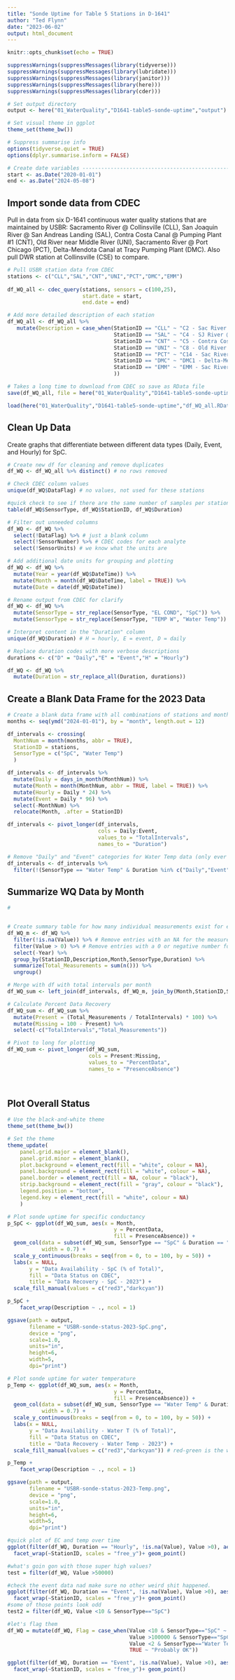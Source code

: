 ```yaml
---
title: "Sonde Uptime for Table 5 Stations in D-1641"
author: "Ted Flynn"
date: "2023-06-02"
output: html_document
---
```


```r
knitr::opts_chunk$set(echo = TRUE)

suppressWarnings(suppressMessages(library(tidyverse)))
suppressWarnings(suppressMessages(library(lubridate)))
suppressWarnings(suppressMessages(library(janitor)))
suppressWarnings(suppressMessages(library(here)))
suppressWarnings(suppressMessages(library(cder)))

# Set output directory 
output <- here("01_WaterQuality","D1641-table5-sonde-uptime","output")

# Set visual theme in ggplot
theme_set(theme_bw())

# Suppress summarise info
options(tidyverse.quiet = TRUE)
options(dplyr.summarise.inform = FALSE)

# Create date variables --------------------------------------------------------
start <- as.Date("2020-01-01")
end <- as.Date("2024-05-08")

```

## Import sonde data from CDEC
Pull in data from six D-1641 continuous water quality stations that are maintained by USBR: Sacramento River @ Collinsville (CLL), San Joaquin River @ San Andreas Landing (SAL), Contra Costa Canal @ Pumping Plant #1 (CNT), Old River near Middle River (UNI), Sacramento River @ Port Chicago (PCT), Delta-Mendota Canal at Tracy Pumping Plant (DMC). Also pull DWR station at Collinsville (CSE) to compare.

```r
# Pull USBR station data from CDEC
stations <- c("CLL","SAL","CNT","UNI","PCT","DMC","EMM")
 
df_WQ_all <- cdec_query(stations, sensors = c(100,25),
                        start.date = start,
                        end.date = end)

# Add more detailed description of each station
df_WQ_all <- df_WQ_all %>% 
   mutate(Description = case_when(StationID == "CLL" ~ "C2 - Sac River @ Collinsville",
                                  StationID == "SAL" ~ "C4 - SJ River @ San Andreas Landing",
                                  StationID == "CNT" ~ "C5 - Contra Costa Canal @ Pumping Plant 1",
                                  StationID == "UNI" ~ "C8 - Old River near Middle River",
                                  StationID == "PCT" ~ "C14 - Sac River @ Port Chicago",
                                  StationID == "DMC" ~ "DMC1 - Delta-Mendota Canal @ Tracy Pumping Plant",
                                  StationID == "EMM" ~ "EMM - Sac River @ Emmaton"
                                  ))

# Takes a long time to download from CDEC so save as RData file
save(df_WQ_all, file = here("01_WaterQuality","D1641-table5-sonde-uptime","df_WQ_all.RData"))

load(here("01_WaterQuality","D1641-table5-sonde-uptime","df_WQ_all.RData"))

```

## Clean Up Data
Create graphs that differentiate between different data types (Daily, Event, and Hourly) for SpC. 
```r
# Create new df for cleaning and remove duplicates
df_WQ <- df_WQ_all %>% distinct() # no rows removed

# Check CDEC column values
unique(df_WQ$DataFlag) # no values, not used for these stations

#quick check to see if there are the same number of samples per station per duration
table(df_WQ$SensorType, df_WQ$StationID, df_WQ$Duration)

# Filter out unneeded columns
df_WQ <- df_WQ %>% 
  select(!DataFlag) %>% # just a blank column
  select(!SensorNumber) %>% # CDEC codes for each analyte
  select(!SensorUnits) # we know what the units are

# Add additional date units for grouping and plotting
df_WQ <- df_WQ %>%
  mutate(Year = year(df_WQ$DateTime)) %>%
  mutate(Month = month(df_WQ$DateTime, label = TRUE)) %>%
  mutate(Date = date(df_WQ$DateTime))

# Rename output from CDEC for clarify
df_WQ <- df_WQ %>% 
  mutate(SensorType = str_replace(SensorType, "EL COND", "SpC")) %>% 
  mutate(SensorType = str_replace(SensorType, "TEMP W", "Water Temp"))

# Interpret content in the "Duration" column
unique(df_WQ$Duration) # H = hourly, E = event, D = daily

# Replace duration codes with more verbose descriptions
durations <- c("D" = "Daily","E" = "Event","H" = "Hourly")

df_WQ <- df_WQ %>% 
  mutate(Duration = str_replace_all(Duration, durations))

```

## Create a Blank Data Frame for the 2023 Data
```r
# Create a blank data frame with all combinations of stations and months for 2023
months <- seq(ymd("2024-01-01"), by = "month", length.out = 12)

df_intervals <- crossing(
  MonthNum = month(months, abbr = TRUE),
  StationID = stations,
  SensorType = c("SpC", "Water Temp")
  )

df_intervals <- df_intervals %>% 
  mutate(Daily = days_in_month(MonthNum)) %>% 
  mutate(Month = month(MonthNum, abbr = TRUE, label = TRUE)) %>% 
  mutate(Hourly = Daily * 24) %>% 
  mutate(Event = Daily * 96) %>% 
  select(-MonthNum) %>% 
  relocate(Month, .after = StationID)

df_intervals <- pivot_longer(df_intervals, 
                             cols = Daily:Event, 
                             values_to = "TotalIntervals",
                             names_to = "Duration")

# Remove "Daily" and "Event" categories for Water Temp data (only ever Hourly)
df_intervals <- df_intervals %>% 
  filter(!(SensorType == "Water Temp" & Duration %in% c("Daily","Event")))


```

## Summarize WQ Data by Month
```r
# 


# Create summary table for how many individual measurements exist for each station
df_WQ_m <- df_WQ %>% 
  filter(!is.na(Value)) %>% # Remove entries with an NA for the measured parameter
  filter(Value > 0) %>% # Remove entries with a 0 or negative number for the measured parameter
  select(-Year) %>% 
  group_by(StationID,Description,Month,SensorType,Duration) %>% 
  summarize(Total_Measurements = sum(n())) %>% 
  ungroup()

# Merge with df with total intervals per month
df_WQ_sum <- left_join(df_intervals, df_WQ_m, join_by(Month,StationID,SensorType,Duration))

# Calculate Percent Data Recovery
df_WQ_sum <- df_WQ_sum %>% 
  mutate(Present = (Total_Measurements / TotalIntervals) * 100) %>% 
  mutate(Missing = 100 - Present) %>% 
  select(-c("TotalIntervals","Total_Measurements"))

# Pivot to long for plotting
df_WQ_sum <- pivot_longer(df_WQ_sum,
                          cols = Present:Missing,
                          values_to = "PercentData",
                          names_to = "PresenceAbsence")

  
```


## Plot Overall Status
```r

# Use the black-and-white theme
theme_set(theme_bw())

# Set the theme
theme_update(
    panel.grid.major = element_blank(),
    panel.grid.minor = element_blank(),
    plot.background = element_rect(fill = "white", colour = NA),
    panel.background = element_rect(fill = "white", colour = NA),
    panel.border = element_rect(fill = NA, colour = "black"),
    strip.background = element_rect(fill = "gray", colour = "black"),
    legend.position = "bottom",
    legend.key = element_rect(fill = "white", colour = NA)
    )

# Plot sonde uptime for specific conductancy
p_SpC <- ggplot(df_WQ_sum, aes(x = Month,
                                  y = PercentData,
                                  fill = PresenceAbsence)) +
  geom_col(data = subset(df_WQ_sum, SensorType == "SpC" & Duration == "Event"),
           width = 0.7) +
  scale_y_continuous(breaks = seq(from = 0, to = 100, by = 50)) +
  labs(x = NULL,
       y = "Data Availability - SpC (% of Total)",
       fill = "Data Status on CDEC",
       title = "Data Recovery - SpC - 2023") +
  scale_fill_manual(values = c("red3","darkcyan"))

p_SpC +
    facet_wrap(Description ~ ., ncol = 1)

ggsave(path = output,
       filename = "USBR-sonde-status-2023-SpC.png",
       device = "png",
       scale=1.0,
       units="in",
       height=6,
       width=5,
       dpi="print")

# Plot sonde uptime for water temperature
p_Temp <- ggplot(df_WQ_sum, aes(x = Month,
                                  y = PercentData,
                                  fill = PresenceAbsence)) +
  geom_col(data = subset(df_WQ_sum, SensorType == "Water Temp" & Duration == "Hourly"),
           width = 0.7) +
  scale_y_continuous(breaks = seq(from = 0, to = 100, by = 50)) +
  labs(x = NULL,
       y = "Data Availability - Water T (% of Total)",
       fill = "Data Status on CDEC",
       title = "Data Recovery - Water Temp - 2023") +
  scale_fill_manual(values = c("red3","darkcyan")) # red-green is the worst for color blind people!

p_Temp +
    facet_wrap(Description ~ ., ncol = 1)

ggsave(path = output,
       filename = "USBR-sonde-status-2023-Temp.png",
       device = "png",
       scale=1.0,
       units="in",
       height=6,
       width=5,
       dpi="print")


```
```r
#quick plot of EC and temp over time
ggplot(filter(df_WQ, Duration == "Hourly", !is.na(Value), Value >0), aes(x = Date, y = Value, color = SensorType))+
  facet_wrap(~StationID, scales = "free_y")+ geom_point()

#what's goin gon with those super high values?
test = filter(df_WQ, Value >50000)
```
```r
#check the event data nad make sure no other weird shit happened.
ggplot(filter(df_WQ, Duration == "Event", !is.na(Value), Value >0), aes(x = Date, y = Value, color = SensorType))+
  facet_wrap(~StationID, scales = "free_y")+ geom_point()
#some of those points look odd
test2 = filter(df_WQ, Value <10 & SensorType=="SpC")
```


```r
#let's flag them
df_WQ = mutate(df_WQ, Flag = case_when(Value <10 & SensorType=="SpC" ~ "Suspicious",
                                       Value >100000 & SensorType=="SpC" ~ "Suspicious",
                                       Value <2 & SensorType=="Water Temp" ~ "Suspicious",
                                       TRUE ~ "Probably OK"))

ggplot(filter(df_WQ, Duration == "Event", !is.na(Value), Value >0), aes(x = Date, y = Value, color = Flag))+
  facet_wrap(~StationID, scales = "free_y")+ geom_point()


```

